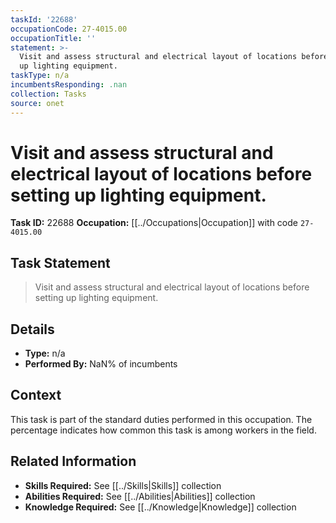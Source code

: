 ```yaml
---
taskId: '22688'
occupationCode: 27-4015.00
occupationTitle: ''
statement: >-
  Visit and assess structural and electrical layout of locations before setting
  up lighting equipment.
taskType: n/a
incumbentsResponding: .nan
collection: Tasks
source: onet
---
```

# Visit and assess structural and electrical layout of locations before setting up lighting equipment.

**Task ID:** 22688
**Occupation:** [[../Occupations|Occupation]] with code `27-4015.00`

## Task Statement

> Visit and assess structural and electrical layout of locations before setting up lighting equipment.

## Details

- **Type:** n/a
- **Performed By:** NaN% of incumbents

## Context

This task is part of the standard duties performed in this occupation. The percentage indicates how common this task is among workers in the field.

## Related Information

- **Skills Required:** See [[../Skills|Skills]] collection
- **Abilities Required:** See [[../Abilities|Abilities]] collection
- **Knowledge Required:** See [[../Knowledge|Knowledge]] collection
